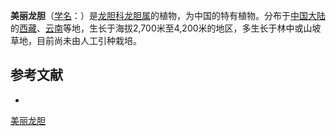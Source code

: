 {{Speciesbox
| name = 美丽龙胆
| status = 
| status_system = 
| image =
| genus = Gentiana
| species = formosa
| authority = H. Smith
}}

'''美丽龙胆'''（[[学名|学名]]：{{lang|la|''Gentiana formosa''}}）是[[龙胆科|龙胆科]][[龙胆属|龙胆属]]的植物，为中国的特有植物。分布于[[中国大陆|中国大陆]]的[[西藏|西藏]]、[[云南|云南]]等地，生长于海拔2,700米至4,200米的地区，多生长于林中或山坡草地，目前尚未由人工引种栽培。

== 参考文献 ==
<div class="references-small">
* {{cite web| url =http://www.bioinfo.cn/db05/KmzwSpecies.php?action=view&id=8500| title =美丽龙胆| work =《中国高等植物数据库全库》| publisher =中国科学院微生物研究所| author =昆明植物研究所| accessdate =2009-02-24| deadurl =yes| archiveurl =https://web.archive.org/web/20160305031117/http://www.bioinfo.cn/db05/KmzwSpecies.php?action=view&id=8500| archivedate =2016-03-05}}
</div>
{{Taxonbar|from=Q15227409}}

[[Category:龙胆属|美丽龙胆]]


{{植物小作品}}